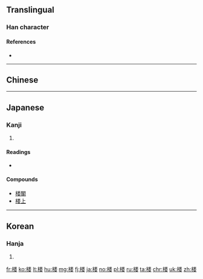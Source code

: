 {{also|樓}}
==Translingual==

===Han character===
{{Han char|rn=75|rad=木|as=09|sn=13|four=|canj=DFDV}}

====References====
* {{Han ref|kx=0542.191|dkj=15212|dj=0930.190|hdz=21255.030|uh=697C|ud=27004}}

----

==Chinese==
{{zh-see|樓}}

----

==Japanese==

===Kanji===
{{ja-kanji|grade=c|rs=木09}}

# {{defn|lang=ja|sort=木09}}

====Readings====
* {{ja-readings|on=[[ろう]] (rō)|kun=[[たかどの]] (takadono)}}

====Compounds====
{{der-top}}
* [[楼閣]]
* [[楼上]]
{{der-bottom}}

----

==Korean==

===Hanja===
{{ko-hanja|hangeul=[[루]]>[[누]]|eumhun=|rv=ru>nu|mr=ru>nu|y=lwu>nwu}}

# {{defn|lang=ko|sort=木09}}

[[fr:楼]]
[[ko:楼]]
[[lt:楼]]
[[hu:楼]]
[[mg:楼]]
[[fj:楼]]
[[ja:楼]]
[[no:楼]]
[[pl:楼]]
[[ru:楼]]
[[ta:楼]]
[[chr:楼]]
[[uk:楼]]
[[zh:楼]]